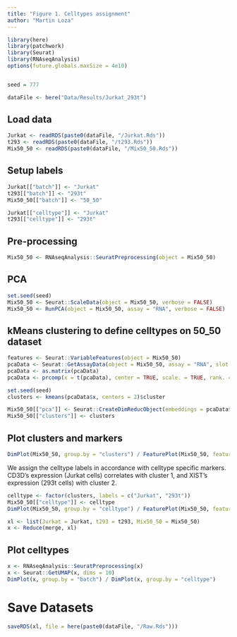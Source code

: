 ```yaml
---
title: "Figure 1. Celltypes assignment"
author: "Martin Loza"
---
```


```r
library(here)
library(patchwork)
library(Seurat)
library(RNAseqAnalysis)
options(future.globals.maxSize = 4e10)


seed = 777

dataFile <- here("Data/Results/Jurkat_293t") 
```

##  Load data

```r
Jurkat <- readRDS(paste0(dataFile, "/Jurkat.Rds"))
t293 <- readRDS(paste0(dataFile, "/t293.Rds"))
Mix50_50 <- readRDS(paste0(dataFile, "/Mix50_50.Rds"))
```

## Setup labels

```r
Jurkat[["batch"]] <- "Jurkat"
t293[["batch"]] <- "293t"
Mix50_50[["batch"]] <- "50_50"

Jurkat[["celltype"]] <- "Jurkat"
t293[["celltype"]] <- "293t"
```

## Pre-processing

```r
Mix50_50 <- RNAseqAnalysis::SeuratPreprocessing(object = Mix50_50)
```

## PCA

```r
set.seed(seed)
Mix50_50 <- Seurat::ScaleData(object = Mix50_50, verbose = FALSE)
Mix50_50 <- RunPCA(object = Mix50_50, assay = "RNA", verbose = FALSE)
```

## kMeans clustering to define celltypes on 50_50 dataset

```r
features <- Seurat::VariableFeatures(object = Mix50_50)
pcaData <- Seurat::GetAssayData(object = Mix50_50, assay = "RNA", slot = "data")[features,]
pcaData <- as.matrix(pcaData)
pcaData <- prcomp(x = t(pcaData), center = TRUE, scale. = TRUE, rank. = 3)

set.seed(seed)
clusters <- kmeans(pcaData$x, centers = 2)$cluster

Mix50_50[["pca"]] <- Seurat::CreateDimReducObject(embeddings = pcaData$x, key = "PC_", assay = "RNA")
Mix50_50[["clusters"]] <- clusters
```

## Plot clusters and markers 

```r
DimPlot(Mix50_50, group.by = "clusters") / FeaturePlot(Mix50_50, features = c("XIST", "CD3D"))
```
We assign the celltype labels in accordance with celltype specific markers. CD3D's expression (Jurkat cells) correlates with cluster 1, and XIST's expression (293t cells) with cluster 2. 

```r
celltype <- factor(clusters, labels = c("Jurkat", "293t"))
Mix50_50[["celltype"]] <- celltype
DimPlot(Mix50_50, group.by = "celltype") / FeaturePlot(Mix50_50, features = c("XIST", "CD3D"))
```

```r
xl <- list(Jurkat = Jurkat, t293 = t293, Mix50_50 = Mix50_50)
x <- Reduce(merge, xl)
```

## Plot celltypes

```r
x <- RNAseqAnalysis::SeuratPreprocessing(x)
x <- Seurat::GetUMAP(x, dims = 10)
DimPlot(x, group.by = "batch") / DimPlot(x, group.by = "celltype")
```
# Save Datasets

```r
saveRDS(xl, file = here(paste0(dataFile, "/Raw.Rds")))
```

